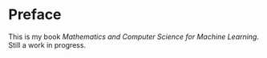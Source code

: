 # Preface {.unnumbered}

This is my book *Mathematics and Computer Science for Machine Learning*. Still a work in progress.